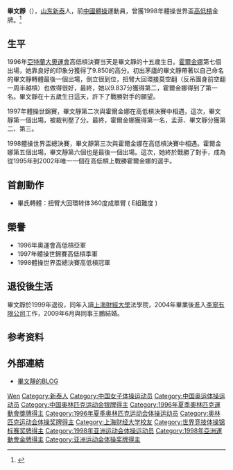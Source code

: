 '''畢文靜'''（{{bd|1981年|7月28日|||catIdx=B畢}}），[[山東省|山东]][[新泰市|新泰]]人，前[[中國|中國]][[體操|體操]]運動員，曾獲1998年體操世界盃[[高低槓|高低槓]]金牌。<ref>{{Cite web|title=毕文静_中国体操网|url=http://gymnastics.sport.org.cn/cga/champion/2014-11-21/459034.html|accessdate=2019-08-09|work=gymnastics.sport.org.cn|archive-date=2015-04-27|archive-url=https://web.archive.org/web/20150427235242/http://gymnastics.sport.org.cn/cga/champion/2014-11-21/459034.html|dead-url=no}}</ref>

== 生平 ==
1996年[[亞特蘭大奧運會|亞特蘭大奧運會]]高低槓決賽当天是畢文靜的十五歲生日。[[霍爾金娜|霍爾金娜]]第七個出場，她靠良好的印象分獲得了9.850的高分。初出茅廬的畢文靜帶著以自己命名的畢文靜轉體最後一個出場，倒立很到位，扭臂大回環接莫空翻（反吊團身前空翻一周半越槓）也做得很好，最終，她以9.837分獲得第二，霍爾金娜得到了第一名。畢文靜在十五歲生日這天，許下了戰勝對手的願望。

1997年體操世錦賽，畢文靜第二次與霍爾金娜在高低槓決賽中相遇，這次，畢文靜第一個出場，被裁判壓了分。最終，霍爾金娜獲得第一名，孟菲、畢文靜分獲第二、第三。

1998體操世界盃總決賽，畢文靜第三次與霍爾金娜在高低槓決賽中相遇。霍爾金娜第五個出場，畢文靜第六個也是最後一個出場。這次，她終於戰勝了對手，成為從1995年到2002年唯一一個在高低槓上戰勝霍爾金娜的選手。

== 首創動作 ==
* 畢氏轉體：扭臂大回環转体360度成單臂 ( E組難度 )

== 榮譽 ==
* 1996年奧運會高低槓亞軍
* 1997年體操世錦賽高低槓季軍
* 1998體操世界盃總決賽高低槓冠軍

== 退役後生活 ==
畢文靜於1999年退役，同年入讀[[上海財經大學|上海財經大學]]法學院，2004年畢業後進入[[李寧有限公司|李寧有限公司]]工作，2009年6月與同事王鵬結婚。

== 参考资料 ==
{{reflist}}

== 外部連結 ==
* [http://biwenjing.blog.sohu.com/ 畢文靜的BLOG] {{Wayback|url=http://biwenjing.blog.sohu.com/ |date=20080705154455 }}

{{Authority control}}
{{DEFAULTSORT:Bi毕}}
[[Category:畢姓|Wen]]
[[Category:新泰人|Category:新泰人]]
[[Category:中国女子体操运动员|Category:中国女子体操运动员]]
[[Category:中国奥运体操运动员|Category:中国奥运体操运动员]]
[[Category:中国奥林匹克运动会银牌得主|Category:中国奥林匹克运动会银牌得主]]
[[Category:1996年夏季奧林匹克運動會獎牌得主|Category:1996年夏季奧林匹克運動會獎牌得主]]
[[Category:1996年夏季奥林匹克运动会体操运动员|Category:1996年夏季奥林匹克运动会体操运动员]]
[[Category:奥林匹克运动会体操奖牌得主|Category:奥林匹克运动会体操奖牌得主]]
[[Category:上海财经大学校友|Category:上海财经大学校友]]
[[Category:世界竞技体操锦标赛奖牌得主|Category:世界竞技体操锦标赛奖牌得主]]
[[Category:1998年亚洲运动会体操运动员|Category:1998年亚洲运动会体操运动员]]
[[Category:1998年亞洲運動會金牌得主|Category:1998年亞洲運動會金牌得主]]
[[Category:亚洲运动会体操奖牌得主|Category:亚洲运动会体操奖牌得主]]